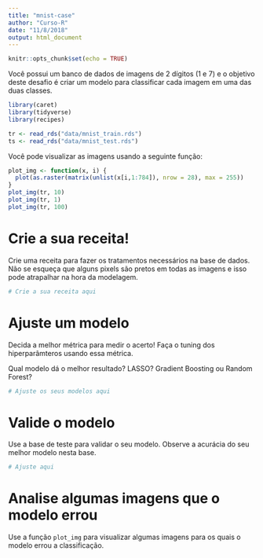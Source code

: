 ```yaml
---
title: "mnist-case"
author: "Curso-R"
date: "11/8/2018"
output: html_document
---
```


```r
knitr::opts_chunk$set(echo = TRUE)
```

Você possui um banco de dados de imagens de 2 dígitos (1 e 7) e o objetivo deste 
desafio é criar um modelo para classificar cada imagem em uma das duas classes.

```r
library(caret)
library(tidyverse)
library(recipes)

tr <- read_rds("data/mnist_train.rds")
ts <- read_rds("data/mnist_test.rds")
```

Você pode visualizar as imagens usando a seguinte função:

```r
plot_img <- function(x, i) {
  plot(as.raster(matrix(unlist(x[i,1:784]), nrow = 28), max = 255))
}
plot_img(tr, 10)
plot_img(tr, 1)
plot_img(tr, 100)
```

# Crie a sua receita! 

Crie uma receita para fazer os tratamentos necessários na base de dados. Não se esqueça que alguns pixels
são pretos em todas as imagens e isso pode atrapalhar na hora da modelagem.

```r
# Crie a sua receita aqui
```

# Ajuste um modelo

Decida a melhor métrica para medir o acerto! Faça o tuning dos hiperparâmteros usando
essa métrica. 

Qual modelo dá o melhor resultado? LASSO? Gradient Boosting ou Random Forest?

```r
# Ajuste os seus modelos aqui
```

# Valide o modelo

Use a base de teste para validar o seu modelo. Observe a acurácia do seu melhor modelo
nesta base.

```r
# Ajuste aqui
```

# Analise algumas imagens que o modelo errou

Use a função `plot_img` para visualizar algumas imagens para os quais o modelo
errou a classificação.

```r

```

